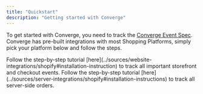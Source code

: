 ```yaml
---
title: "Quickstart"
description: "Getting started with Converge"
---
```


To get started with Converge, you need to track the [Converge Event Spec](../sources/converge-spec).
Converge has pre-built integrations with most Shopping Platforms, simply pick your platform below and follow the steps.

<Tabs>
<Tab title="Shopify"> 
<Steps> 
<Step title="Install the Shopify Website Integration">
  Follow the step-by-step tutorial [here](../sources/website-integrations/shopify#installation-instruction) to track all important storefront and checkout events.
</Step>
<Step title="Install the Shopify Server Integration">
Follow the step-by-step tutorial [here](../sources/server-integrations/shopify#installation-instructions) to track all server-side orders.
</Step>
</Steps>

</Tab>

<Tab title="WooCommerce"> 
</Tab>
</Tabs>